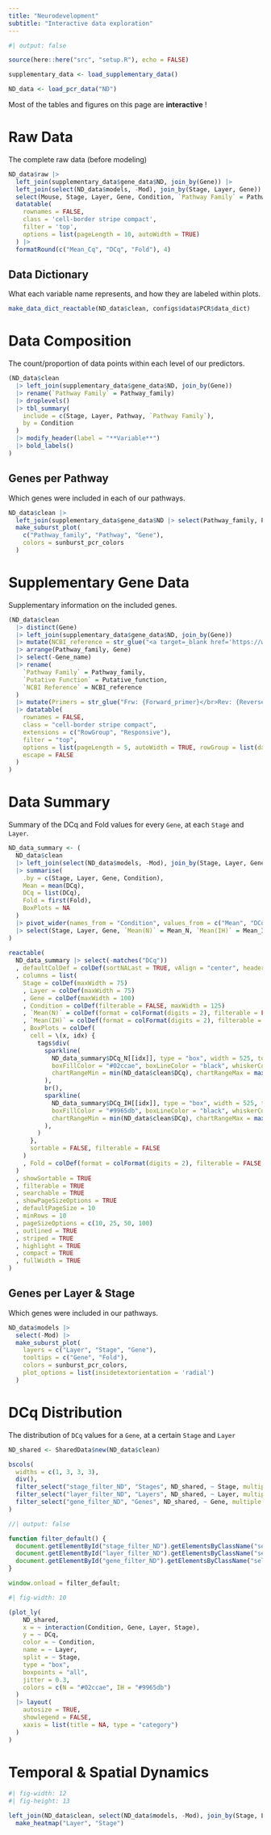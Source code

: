 ```yaml
---
title: "Neurodevelopment"
subtitle: "Interactive data exploration"
---
```


```r
#| output: false

source(here::here("src", "setup.R"), echo = FALSE)

supplementary_data <- load_supplementary_data()

ND_data <- load_pcr_data("ND")
```

::: {.callout-tip appearance="simple"}
Most of the tables and figures on this page are **interactive** !
:::

# Raw Data

The complete raw data (before modeling)

```r
ND_data$raw |> 
  left_join(supplementary_data$gene_data$ND, join_by(Gene)) |> 
  left_join(select(ND_data$models, -Mod), join_by(Stage, Layer, Gene)) |> 
  select(Mouse, Stage, Layer, Gene, Condition, `Pathway Family` = Pathway_family, Pathway, Mean_Cq, DCq, Fold) |> 
  datatable(
    rownames = FALSE,
    class = 'cell-border stripe compact',
    filter = 'top',
    options = list(pageLength = 10, autoWidth = TRUE)
  ) |> 
  formatRound(c("Mean_Cq", "DCq", "Fold"), 4)
```

## Data Dictionary

What each variable name represents, and how they are labeled within plots.

```r
make_data_dict_reactable(ND_data$clean, configs$data$PCR$data_dict)
```


# Data Composition

The count/proportion of data points within each level of our predictors.

```r
(ND_data$clean
  |> left_join(supplementary_data$gene_data$ND, join_by(Gene))
  |> rename(`Pathway Family` = Pathway_family) 
  |> droplevels()
  |> tbl_summary(
    include = c(Stage, Layer, Pathway, `Pathway Family`),
    by = Condition
  )
  |> modify_header(label = "**Variable**") 
  |> bold_labels()
)
```

## Genes per Pathway

Which genes were included in each of our pathways.

```r
ND_data$clean |> 
  left_join(supplementary_data$gene_data$ND |> select(Pathway_family, Pathway, Gene), join_by(Gene)) |> 
  make_suburst_plot(
    c("Pathway_family", "Pathway", "Gene"),
    colors = sunburst_pcr_colors
  )
```


# Supplementary Gene Data

Supplementary information on the included genes.

```r
(ND_data$clean
  |> distinct(Gene)
  |> left_join(supplementary_data$gene_data$ND, join_by(Gene))
  |> mutate(NCBI_reference = str_glue("<a target=_blank href='https://www.ncbi.nlm.nih.gov/gene/?term={NCBI_reference}'>{NCBI_reference}</a>"))
  |> arrange(Pathway_family, Gene)
  |> select(-Gene_name)
  |> rename(
    `Pathway Family` = Pathway_family,
    `Putative Function` = Putative_function,
    `NCBI Reference` = NCBI_reference
  )
  |> mutate(Primers = str_glue("Frw: {Forward_primer}</br>Rev: {Reverse_primer}"), .keep = "unused")
  |> datatable(
    rownames = FALSE,
    class = "cell-border stripe compact",
    extensions = c("RowGroup", "Responsive"),
    filter = "top",
    options = list(pageLength = 5, autoWidth = TRUE, rowGroup = list(dataSrc = 2)),
    escape = FALSE
  )
)
```


# Data Summary

Summary of the DCq and Fold values for every `Gene`, at each `Stage` and `Layer`.

```r
ND_data_summary <- (
  ND_data$clean
  |> left_join(select(ND_data$models, -Mod), join_by(Stage, Layer, Gene))
  |> summarise(
    .by = c(Stage, Layer, Gene, Condition),
    Mean = mean(DCq),
    DCq = list(DCq), 
    Fold = first(Fold),
    BoxPlots = NA
  )
  |> pivot_wider(names_from = "Condition", values_from = c("Mean", "DCq", "Fold"))
  |> select(Stage, Layer, Gene, `Mean(N)` = Mean_N, `Mean(IH)` = Mean_IH, BoxPlots, DCq_N, DCq_IH, Fold = Fold_IH)
)
  
reactable(
  ND_data_summary |> select(-matches("DCq"))
  , defaultColDef = colDef(sortNALast = TRUE, vAlign = "center", headerVAlign = "center", align = "center")
  , columns = list(
    Stage = colDef(maxWidth = 75)
    , Layer = colDef(maxWidth = 75)
    , Gene = colDef(maxWidth = 100)
    , Condition = colDef(filterable = FALSE, maxWidth = 125)
    , `Mean(N)` = colDef(format = colFormat(digits = 2), filterable = FALSE, maxWidth = 100)
    , `Mean(IH)` = colDef(format = colFormat(digits = 2), filterable = FALSE, maxWidth = 100)
    , BoxPlots = colDef(
      cell = \(x, idx) {
        tags$div(
          sparkline(
            ND_data_summary$DCq_N[[idx]], type = "box", width = 525, tooltipFormatFieldlist = c('lw', 'lq', 'med', 'uq', 'rw'), 
            boxFillColor = "#02ccae", boxLineColor = "black", whiskerColor = "black", medianColor = "grey50", lineColor = "black",
            chartRangeMin = min(ND_data$clean$DCq), chartRangeMax = max(ND_data$clean$DCq)
          ),
          br(),
          sparkline(
            ND_data_summary$DCq_IH[[idx]], type = "box", width = 525, tooltipFormatFieldlist = c('lw', 'lq', 'med', 'uq', 'rw'),
            boxFillColor = "#9965db", boxLineColor = "black", whiskerColor = "black", medianColor = "grey50", lineColor = "black",
            chartRangeMin = min(ND_data$clean$DCq), chartRangeMax = max(ND_data$clean$DCq)
          ),
        )
      },
      sortable = FALSE, filterable = FALSE
    )
    , Fold = colDef(format = colFormat(digits = 2), filterable = FALSE, maxWidth = 75)
  )
  , showSortable = TRUE
  , filterable = TRUE
  , searchable = TRUE
  , showPageSizeOptions = TRUE
  , defaultPageSize = 10
  , minRows = 10
  , pageSizeOptions = c(10, 25, 50, 100)
  , outlined = TRUE
  , striped = TRUE
  , highlight = TRUE
  , compact = TRUE
  , fullWidth = TRUE
)
```


## Genes per Layer & Stage

Which genes were included in our pathways.

```r
ND_data$models |> 
  select(-Mod) |> 
  make_suburst_plot(
    layers = c("Layer", "Stage", "Gene"), 
    tooltips = c("Gene", "Fold"), 
    colors = sunburst_pcr_colors,
    plot_options = list(insidetextorientation = 'radial')
  )
```



# DCq Distribution

The distribution of `DCq` values for a `Gene`, at a certain `Stage` and `Layer`

```r
ND_shared <- SharedData$new(ND_data$clean)

bscols(
  widths = c(1, 3, 3, 3),
  div(),
  filter_select("stage_filter_ND", "Stages", ND_shared, ~ Stage, multiple = FALSE),
  filter_select("layer_filter_ND", "Layers", ND_shared, ~ Layer, multiple = FALSE),
  filter_select("gene_filter_ND", "Genes", ND_shared, ~ Gene, multiple = FALSE)
)
```

```js
//| output: false

function filter_default() {
  document.getElementById("stage_filter_ND").getElementsByClassName("selectized")[0].selectize.setValue("P4", false)
  document.getElementById("layer_filter_ND").getElementsByClassName("selectized")[0].selectize.setValue("EGL", false) 
  document.getElementById("gene_filter_ND").getElementsByClassName("selectized")[0].selectize.setValue("Akt1", false)
}

window.onload = filter_default;
```

```r
#| fig-width: 10

(plot_ly(
    ND_shared,
    x = ~ interaction(Condition, Gene, Layer, Stage),
    y = ~ DCq,
    color = ~ Condition,
    name = ~ Layer,
    split = ~ Stage,
    type = "box",
    boxpoints = "all", 
    jitter = 0.3,
    colors = c(N = "#02ccae", IH = "#9965db")
  )
  |> layout(
    autosize = TRUE, 
    showlegend = FALSE, 
    xaxis = list(title = NA, type = "category")
  )
)
```


# Temporal & Spatial Dynamics

```r
#| fig-width: 12
#| fig-height: 13

left_join(ND_data$clean, select(ND_data$models, -Mod), join_by(Stage, Layer, Gene)) |> 
  make_heatmap("Layer", "Stage")
```
